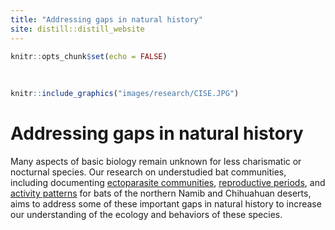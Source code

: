 ```yaml
---
title: "Addressing gaps in natural history"
site: distill::distill_website
---
```


```r
knitr::opts_chunk$set(echo = FALSE)
```

<style>
d-title, d-byline {
  display: none
}
</style>

<br>

````r
knitr::include_graphics("images/research/CISE.JPG")
````

# Addressing gaps in natural history
Many aspects of basic biology remain unknown for less charismatic or nocturnal species. Our research on understudied bat communities, including documenting [ectoparasite communities](https://doi.org/10.1645/20-46), [reproductive periods](https://www.revistas-conacyt.unam.mx/therya/index.php/THERYA/article/view/1146), and [activity patterns](https://www.sciencedirect.com/science/article/pii/B9780124095489120111?via%3Dihub) for bats of the northern Namib and Chihuahuan deserts, aims to address some of these important gaps in natural history to increase our understanding of the ecology and behaviors of these species. 